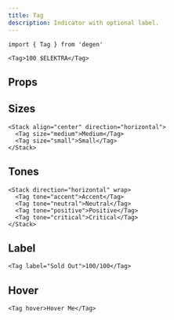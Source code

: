 ```yaml
---
title: Tag
description: Indicator with optional label.
---
```


```tsx
import { Tag } from 'degen'
```

```tsx live=true expand=true
<Tag>100 $ELEKTRA</Tag>
```

## Props

<PropsTable sourceLink={sourceLink} types={types} />

## Sizes

```tsx live=true
<Stack align="center" direction="horizontal">
  <Tag size="medium">Medium</Tag>
  <Tag size="small">Small</Tag>
</Stack>
```

## Tones

```tsx live=true
<Stack direction="horizontal" wrap>
  <Tag tone="accent">Accent</Tag>
  <Tag tone="neutral">Neutral</Tag>
  <Tag tone="positive">Positive</Tag>
  <Tag tone="critical">Critical</Tag>
</Stack>
```

## Label

```tsx live=true
<Tag label="Sold Out">100/100</Tag>
```

## Hover

```tsx live=true
<Tag hover>Hover Me</Tag>
```
